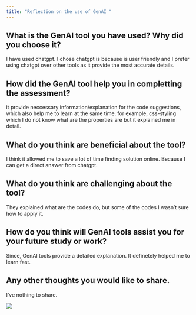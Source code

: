 ```yaml
---
title: "Reflection on the use of GenAI "
---
```



## What is the GenAI tool you have used? Why did you choose it?

I have used chatgpt. I chose chatgpt is because is user friendly and I prefer using chatgpt over other tools as it provide the most accurate details.

## How did the GenAI tool help you in completting the assessment?

it provide neccessary information/explanation for the code suggestions, which also help me to learn at the same time. for example, css-styling which I do not know what are the properties are but it explained me in detail.

## What do you think are beneficial about the tool?

I think it allowed me to save a lot of time finding solution online. Because I can get a direct answer from chatgpt. 

## What do you think are challenging about the tool?

They explained what are the codes do, but some of the codes I wasn't sure how to apply it.

## How do you think will GenAI tools assist you for your future study or work?

Since, GenAI tools provide a detailed explanation. It definetely helped me to learn fast.

## Any other thoughts you would like to share.

I've nothing to share. 



<img src = movie.jpg>
